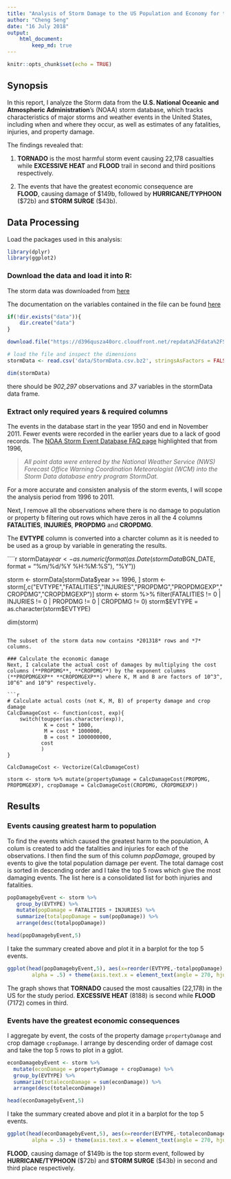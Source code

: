 ---
title: "Analysis of Storm Damage to the US Population and Economy for the Period 1996 to 2011"
author: "Cheng Seng"
date: "16 July 2018"
output: 
    html_document:
        keep_md: true
---

```{r setup, include=FALSE}
knitr::opts_chunk$set(echo = TRUE)
```

## Synopsis

In this report, I analyze the Storm data from the **U.S. National Oceanic and Atmospheric Administration**'s (NOAA) storm database, which tracks characteristics of major storms and weather events in the United States, including when and where they occur, as well as estimates of any fatalities, injuries, and property damage.

The findings revealed that:

1. **TORNADO** is the most harmful storm event causing 22,178 casualties while **EXCESSIVE HEAT** and **FLOOD** trail in second and third positions respectively.

2. The events that have the greatest economic consequence are   
**FLOOD**, causing damage of $149b, followed by **HURRICANE/TYPHOON** ($72b) and **STORM SURGE** ($43b).

## Data Processing

Load the packages used in this analysis:
```{r message=FALSE}
library(dplyr)
library(ggplot2)
```

### Download the data and load it into R: 
The storm data was downloaded from [here](https://d396qusza40orc.cloudfront.net/repdata%2Fdata%2FStormData.csv.bz2)  

The documentation on the variables contained in the file can be found [here](https://d396qusza40orc.cloudfront.net/repdata%2Fpeer2_doc%2Fpd01016005curr.pdf)  

```{r, cache=TRUE}
if(!dir.exists("data")){
    dir.create("data")
}

download.file("https://d396qusza40orc.cloudfront.net/repdata%2Fdata%2FStormData.csv.bz2", "data/StormData.csv.bz2")

# load the file and inspect the dimensions
stormData <- read.csv('data/StormData.csv.bz2', stringsAsFactors = FALSE)

dim(stormData)

```

there should be *902,297* observations and *37* variables in the stormData data frame.

### Extract only required years & required columns

The events in the database start in the year 1950 and end in November 2011. Fewer events were recorded in the earlier years due to a lack of good records. The [NOAA Storm Event Database FAQ page](https://www.ncdc.noaa.gov/stormevents/faq.jsp) highlighted that from 1996, 

> *All point data were entered by the National Weather Service (NWS) Forecast Office Warning Coordination Meteorologist (WCM) into the Storm Data database entry   program StormDat.* 

For a more accurate and consisten analysis of the storm events, I will scope the analysis period from 1996 to 2011.

Next, I remove all the observations where there is no damage to population or property b filtering out rows which have zeros in all the 4 columns **FATALITIES**, **INJURIES**, **PROPDMG** and **CROPDMG**.

The **EVTYPE** column is converted into a charcter column as it is needed to be used as a group by variable in generating the results.

````{r}

stormData$year <- as.numeric(format(as.Date(stormData$BGN_DATE, format = "%m/%d/%Y %H:%M:%S"), "%Y"))

storm <- stormData[stormData$year >= 1996, ]
storm <- storm[,c("EVTYPE","FATALITIES","INJURIES","PROPDMG","PROPDMGEXP","CROPDMG","CROPDMGEXP")]
storm <- storm %>% filter(FATALITIES != 0 | INJURIES != 0 | PROPDMG != 0 | CROPDMG != 0)
storm$EVTYPE = as.character(storm$EVTYPE)

dim(storm)

```

The subset of the storm data now contains *201318* rows and *7* columns.

### Calculate the economic damage
Next, I calculate the actual cost of damages by multiplying the cost columns (**PROPDMG**, **CROPDMG**) by the exponent columns (**PROPDMGEXP** **CROPDMGEXP**) where K, M and B are factors of 10^3^, 10^6^ and 10^9^ respectively.

```{r}

# Calculate actual costs (not K, M, B) of property damage and crop damage
CalcDamageCost <- function(cost, exp){
    switch(toupper(as.character(exp)),
            K = cost * 1000,
            M = cost * 1000000,
            B = cost * 1000000000,
           cost
           )
}

CalcDamageCost <- Vectorize(CalcDamageCost)

storm <- storm %>% mutate(propertyDamage = CalcDamageCost(PROPDMG, PROPDMGEXP), cropDamage = CalcDamageCost(CROPDMG, CROPDMGEXP))

```

## Results

### Events causing greatest harm to population
To find the events which caused the greatest harm to the population, A colum is created to add the fatalities and injuries for each of the observations. I then find the sum of this column *popDamage*, grouped by events to give the total population damage per event. The total damage cost is sorted in descending order and I take the top 5 rows which give the most damaging events. The list here is a consolidated list for both injuries and fatalities.

```{r}

popDamagebyEvent <- storm %>%
   group_by(EVTYPE) %>%
   mutate(popDamage = FATALITIES + INJURIES) %>%
   summarize(totalpopDamage = sum(popDamage)) %>%
   arrange(desc(totalpopDamage))

head(popDamagebyEvent,5)
```

I take the summary created above and plot it in a barplot for the top 5 events.

```{r}

ggplot(head(popDamagebyEvent,5), aes(x=reorder(EVTYPE,-totalpopDamage), y=totalpopDamage)) + geom_bar(stat="identity",fill = "red",
        alpha = .5) + theme(axis.text.x = element_text(angle = 270, hjust = 1, size = 7)) + labs(title = "Top 5 Storm Events Affecting Population in US 1996-2011", x = "Storm Events", y = "Casualties (Fatalities & Injuries)")

```

The graph shows that **TORNADO** caused the most causalties (22,178) in the US for the study period. **EXCESSIVE HEAT** (8188) is second while **FLOOD** (7172) comes in third.

### Events have the greatest economic consequences
I aggregate by event, the costs of the property damage `propertyDamage` and crop damage `cropDamage`. I arrange by descending order of damage cost and take the top 5 rows to plot in a gglot.

```{r}

econDamagebyEvent <- storm %>%
  mutate(econDamage = propertyDamage + cropDamage) %>%
  group_by(EVTYPE) %>%
  summarize(totaleconDamage = sum(econDamage)) %>%
  arrange(desc(totaleconDamage))

head(econDamagebyEvent,5)

```

I take the summary created above and plot it in a barplot for the top 5 events.

```{r}

ggplot(head(econDamagebyEvent,5), aes(x=reorder(EVTYPE,-totaleconDamage), y=totaleconDamage/10^9)) + geom_bar(stat="identity",fill = "blue",
        alpha = .5) + theme(axis.text.x = element_text(angle = 270, hjust = 1, size = 7)) + labs(title = "Top 5 Storm Events Causing Economic Damage in US 1996-2011", x = "Storm Events", y = "Economic Damage (Billions of $)")

```

**FLOOD**, causing damage of $149b is the top storm event, followed by **HURRICANE/TYPHOON** ($72b) and **STORM SURGE** ($43b) in second and third place respectively.
